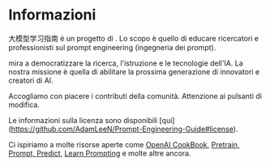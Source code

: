 # Informazioni

大模型学习指南 è un progetto di . Lo scopo è quello di educare ricercatori e professionisti sul prompt engineering (ingegneria dei prompt).


 mira a democratizzare la ricerca, l'istruzione e le tecnologie dell'IA. La nostra missione è quella di abilitare la prossima generazione di innovatori e creatori di AI.

Accogliamo con piacere i contributi della comunità. Attenzione ai pulsanti di modifica. 

Le informazioni sulla licenza sono disponibili [qui] (https://github.com/AdamLeeN/Prompt-Engineering-Guide#license).

Ci ispiriamo a molte risorse aperte come [OpenAI CookBook](https://github.com/openai/openai-cookbook), [Pretrain, Prompt, Predict](http://pretrain.nlpedia.ai/), [Learn Prompting](https://learnprompting.org/) e molte altre ancora.
